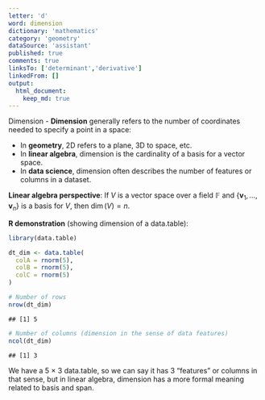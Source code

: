 ```yaml
---
letter: 'd'
word: dimension
dictionary: 'mathematics'
category: 'geometry'
dataSource: 'assistant'
published: true
comments: true
linksTo: ['determinant','derivative']
linkedFrom: []
output:
  html_document:
    keep_md: true
---
```




<a id="dimension">Dimension</a> - **Dimension** generally refers to the number of coordinates needed to specify a point in a space:

- In **geometry**, 2D refers to a plane, 3D to space, etc.
- In **linear algebra**, dimension is the cardinality of a basis for a vector space.
- In **data science**, dimension often describes the number of features or columns in a dataset.

**Linear algebra perspective**:
If $V$ is a vector space over a field $\mathbb{F}$ and $\{\mathbf{v}_1, \dots, \mathbf{v}_n\}$ is a basis for $V$, then $\dim(V) = n$.

**R demonstration** (showing dimension of a data.table):


``` r
library(data.table)

dt_dim <- data.table(
  colA = rnorm(5),
  colB = rnorm(5),
  colC = rnorm(5)
)

# Number of rows
nrow(dt_dim)
```

```
## [1] 5
```

``` r
# Number of columns (dimension in the sense of data features)
ncol(dt_dim)
```

```
## [1] 3
```

We have a 5 × 3 data.table, so we can say it has 3 “features” or columns in that sense, but in linear algebra, dimension has a more formal meaning related to basis and span.

